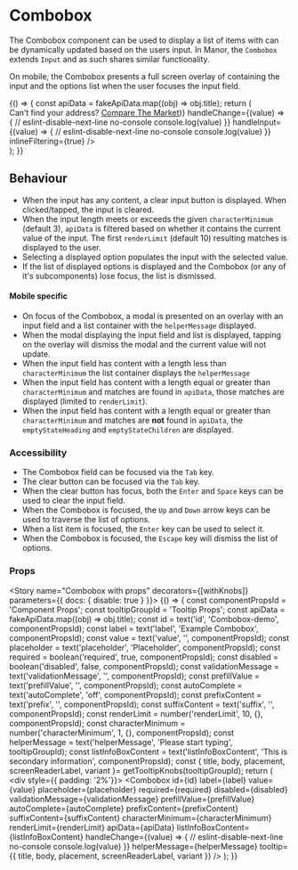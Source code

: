 
<Meta title="Components/Combobox" component={Combobox} />

# Combobox

The Combobox component can be used to display a list of items with can be dynamically updated based on the users input. In Manor,
the `Combobox` extends `Input` and as such shares similar functionality.

On mobile, the Combobox presents a full screen overlay of containing the input and the options list when the user focuses
the input field.

<Preview>
  <Story name="combo preview" height="250px">
  {() => {
    const apiData = fakeApiData.map((obj) => obj.title);
    return (
      <div style={{ padding: '2%' }}>
         <FluidContainer>
             <Row>
               <Column>
                  <Combobox
                    label="Example Combobox label"
                    apiData={apiData}
                    id="combo-id-first"
                    value="ser"
                    required={false}
                    renderLimit={3}
                    emptyStatePicture={{
                      src: "https://www.comparethemarket.com.au/wp-content/uploads/2019/08/Artboard-1-copy-2@2x.png",
                      srcsets: [{ srcset: "https://www.comparethemarket.com.au/wp-content/uploads/2019/08/Artboard-1-copy-2@2x.png"}],
                      alt: 'alt text',
                      title: 'no results found',
                    }}
                    tooltip={{ title: 'Combobox component' }}
                    emptyStateHeading = "Sorry, no results found"
                    emptyStateChildren='Try adjusting your search to find what you are looking for.'
                    helperMessage='Please enter your address in the field above and we will try locate it.'
                    listIcon={faMapMarkerAlt}
                    listInfoBoxContent={(<>Can’t find your address? <a href="https://www.comparethemarket.com.au">Compare The Market</a></>)}
                    handleChange={(value) => {
                      // eslint-disable-next-line no-console
                      console.log(value)
                    }}
                    handleInput={(value) => {
                      // eslint-disable-next-line no-console
                      console.log(value)
                    }}
                    inlineFiltering={true}
                  />
              </Column>
            </Row>
         </FluidContainer>
      </div>
    );
  }}
  </Story>
</Preview>

## Behaviour
* When the input has any content, a clear input button is displayed. When clicked/tapped, the input is cleared.
* When the input length meets or exceeds the given `characterMinimum` (default 3), `apiData` is filtered based on whether it
contains the current value of the input. The first `renderLimit` (default 10) resulting matches is displayed to the user.
* Selecting a displayed option populates the input with the selected value.
* If the list of displayed options is displayed and the Combobox (or any of it's subcomponents) lose focus, the list is
dismissed.

#### Mobile specific
* On focus of the Combobox, a modal is presented on an overlay with an input field and a list container with the
`helperMessage` displayed.
* When the modal displaying the input field and list is displayed, tapping on the overlay will dismiss the modal and the
current value will not update.
* When the input field has content with a length less than `characterMinimum` the list container displays the `helperMessage`
* When the input field has content with a length equal or greater than `characterMinimum` and matches are found
in `apiData`, those matches are displayed (limited to `renderLimit`).
* When the input field has content with a length equal or greater than `characterMinimum` and matches are **not** found
in `apiData`, the `emptyStateHeading` and `emptyStateChildren` are displayed.

### Accessibility
* The Combobox field can be focused via the `Tab` key.
* The clear button can be focused via the `Tab` key.
* When the clear button has focus, both the `Enter` and `Space` keys can be used to clear the input field.
* When the Combobox is focused, the `Up` and `Down` arrow keys can be used to traverse the list of options.
* When a list item is focused, the `Enter` key can be used to select it.
* When the Combobox is focused, the `Escape` key will dismiss the list of options.

### Props
<Props of={Combobox} />

<Story name="Combobox with props" decorators={[withKnobs]} parameters={{ docs: { disable: true } }}>
  {() => {
    const componentPropsId = 'Component Props';
    const tooltipGroupId = 'Tooltip Props';
    const apiData = fakeApiData.map((obj) => obj.title);
    const id = text('id', 'Combobox-demo', componentPropsId);
    const label = text('label', 'Example Combobox', componentPropsId);
    const value = text('value', '', componentPropsId);
    const placeholder = text('placeholder', 'Placeholder', componentPropsId);
    const required = boolean('required', true, componentPropsId);
    const disabled = boolean('disabled', false, componentPropsId);
    const validationMessage = text('validationMessage', '', componentPropsId);
    const prefillValue = text('prefillValue', '', componentPropsId);
    const autoComplete = text('autoComplete', 'off', componentPropsId);
    const prefixContent = text('prefix', '', componentPropsId);
    const suffixContent = text('suffix', '', componentPropsId);
    const renderLimit = number('renderLimit', 10, {}, componentPropsId);
    const characterMinimum = number('characterMinimum', 1, {}, componentPropsId);
    const helperMessage = text('helperMessage', 'Please start typing', tooltipGroupId);
    const listInfoBoxContent = text('listInfoBoxContent', 'This is secondary information', componentPropsId);
    const { title, body, placement, screenReaderLabel, variant }= getTooltipKnobs(tooltipGroupId);
    return (
      <div style={{ padding: '2%'}}>
        <FluidContainer>
          <Row>
            <Column>
              <Combobox
                id={id}
                label={label}
                value={value}
                placeholder={placeholder}
                required={required}
                disabled={disabled}
                validationMessage={validationMessage}
                prefillValue={prefillValue}
                autoComplete={autoComplete}
                prefixContent={prefixContent}
                suffixContent={suffixContent}
                characterMinimum={characterMinimum}
                renderLimit={renderLimit}
                apiData={apiData}
                listInfoBoxContent={listInfoBoxContent}
                handleChange={(value) => {
                  // eslint-disable-next-line no-console
                  console.log(value)
                }}
                helperMessage={helperMessage}
                tooltip={{
                  title,
                  body,
                  placement,
                  screenReaderLabel,
                  variant
                }}
              />
            </Column>
          </Row>
        </FluidContainer>
      </div>
    );
  }}
</Story>

